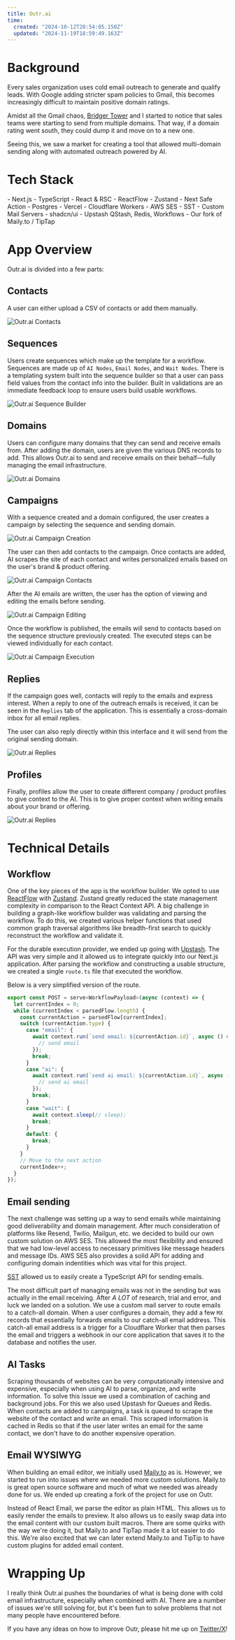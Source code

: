 ```yaml
---
title: Outr.ai
time:
  created: "2024-10-12T20:54:05.150Z"
  updated: "2024-11-19T18:59:49.163Z"
---
```


# Background

Every sales organization uses cold email outreach to generate and qualify leads. With Google adding stricter spam policies to Gmail, this becomes increasingly difficult to maintain positive domain ratings. 

Amidst all the Gmail chaos, [Bridger Tower](https://bridger.to) and I started to notice that sales teams were starting to send from multiple domains. That way, if a domain rating went south, they could dump it and move on to a new one.

Seeing this, we saw a market for creating a tool that allowed multi-domain sending along with automated outreach powered by AI.

# Tech Stack

<Preview codeblock>
  - Next.js
  - TypeScript
  - React & RSC
  - ReactFlow
  - Zustand
  - Next Safe Action
  - Postgres
  - Vercel
  - Cloudflare Workers
  - AWS SES
  - SST
  - Custom Mail Servers
  - shadcn/ui
  - Upstash QStash, Redis, Workflows
  - Our fork of Maily.to / TipTap
</Preview>

# App Overview

Outr.ai is divided into a few parts:

## Contacts

A user can either upload a CSV of contacts or add them manually. 

<Image alt="Outr.ai Contacts" src="https://cameron-portfolio.s3.us-west-2.amazonaws.com/outr/contacts.png" />

## Sequences

Users create sequences which make up the template for a workflow. Sequences are made up of `AI Nodes`, `Email Nodes`, and `Wait Nodes`. There is a templating system built into the sequence builder so that a user can pass field values from the contact info into the builder. Built in validations are an immediate feedback loop to ensure users build usable workflows. 

<Image alt="Outr.ai Sequence Builder" src="https://cameron-portfolio.s3.us-west-2.amazonaws.com/outr/sequence-builder.png"/>

## Domains

Users can configure many domains that they can send and receive emails from. After adding the domain, users are given the various DNS records to add. This allows Outr.ai to send and receive emails on their behalf—fully managing the email infrastructure.

<Image alt="Outr.ai Domains" src="https://cameron-portfolio.s3.us-west-2.amazonaws.com/outr/domains.png" />

## Campaigns

With a sequence created and a domain configured, the user creates a campaign by selecting the sequence and sending domain.

<Image alt="Outr.ai Campaign Creation" src="https://cameron-portfolio.s3.us-west-2.amazonaws.com/outr/campaign-1.png" />

The user can then add contacts to the campaign. Once contacts are added, AI scrapes the site of each contact and writes personalized emails based on the user's brand & product offering.

<Image alt="Outr.ai Campaign Contacts" src="https://cameron-portfolio.s3.us-west-2.amazonaws.com/outr/campaign-2.png" />

After the AI emails are written, the user has the option of viewing and editing the emails before sending. 

<Image alt="Outr.ai Campaign Editing" src="https://cameron-portfolio.s3.us-west-2.amazonaws.com/outr/campaign-3.png" />

Once the workflow is published, the emails will send to contacts based on the sequence structure previously created. The executed steps can be viewed individually for each contact.

<Image alt="Outr.ai Campaign Execution" src="https://cameron-portfolio.s3.us-west-2.amazonaws.com/outr/campaign-4.png" />

## Replies

If the campaign goes well, contacts will reply to the emails and express interest. When a reply to one of the outreach emails is received, it can be seen in the `Replies` tab of the application. This is essentially a cross-domain inbox for all email replies.

The user can also reply directly within this interface and it will send from the original sending domain.

<Image alt="Outr.ai Replies" src="https://cameron-portfolio.s3.us-west-2.amazonaws.com/outr/replies.png" />

## Profiles

Finally, profiles allow the user to create different company / product profiles to give context to the AI. This is to give proper context when writing emails about your brand or offering. 

<Image alt="Outr.ai Replies" src="https://cameron-portfolio.s3.us-west-2.amazonaws.com/outr/profiles.png" />

# Technical Details

## Workflow

One of the key pieces of the app is the workflow builder. We opted to use [ReactFlow](https://reactflow.dev/) with [Zustand](https://github.com/pmndrs/zustand). Zustand greatly reduced the state management complexity in comparison to the React Context API. A big challenge in building a graph-like workflow builder was validating and parsing the workflow. To do this, we created various helper functions that used common graph traversal algorithms like breadth-first search to quickly reconstruct the workflow and validate it.

For the durable execution provider, we ended up going with [Upstash](https://upstash.com/). The API was very simple and it allowed us to integrate quickly into our Next.js application. After parsing the workflow and constructing a usable structure, we created a single `route.ts` file that executed the workflow. 

Below is a very simplified version of the route.

```js
export const POST = serve<WorkflowPayload>(async (context) => {
  let currentIndex = 0;
  while (currentIndex < parsedFlow.length) {
    const currentAction = parsedFlow[currentIndex];
    switch (currentAction.type) {
      case "email": {
        await context.run(`send email: ${currentAction.id}`, async () => {
          // send email
        });
        break;
      }
      case "ai": {
        await context.run(`send ai email: ${currentAction.id}`, async () => {
          // send ai email
        });
        break;
      }
      case "wait": {
        await context.sleep(// sleep);
        break;
      }
      default: {
        break;
      }
    }
    // Move to the next action
    currentIndex++;
  }
});
```

## Email sending

The next challenge was setting up a way to send emails while maintaining good deliverability and domain management. After much consideration of platforms like Resend, Twilio, Mailgun, etc. we decided to build our own custom solution on AWS SES. This allowed the most flexibility and ensured that we had low-level access to necessary primitives like message headers and message IDs. AWS SES also provides a solid API for adding and configuring domain indentities which was vital for this project.

[SST](https://sst.dev/) allowed us to easily create a TypeScript API for sending emails. 

The most difficult part of managing emails was not in the sending but was actually in the email receiving. After *A LOT* of research, trial and error, and luck we landed on a solution. We use a custom mail server to route emails to a catch-all domain. When a user configures a domain, they add a few `MX` records that essentially forwards emails to our catch-all email address. This catch-all email address is a trigger for a Cloudflare Worker that then parses the email and triggers a webhook in our core application that saves it to the database and notifies the user.

## AI Tasks

Scraping thousands of websites can be very computationally intensive and expensive, especially when using AI to parse, organize, and write information. To solve this issue we used a combination of caching and background jobs. For this we also used Upstash for Queues and Redis. When contacts are added to campaigns, a task is queued to scrape the website of the contact and write an email. This scraped information is cached in Redis so that if the user later writes an email for the same contact, we don't have to do another expensive operation.

## Email WYSIWYG

When building an email editor, we initially used [Maily.to](https://maily.to/) as is. However, we started to run into issues where we needed more custom solutions. Maily.to is great open source software and much of what we needed was already done for us. We ended up creating a fork of the project for use on Outr. 

Instead of React Email, we parse the editor as plain HTML. This allows us to easily render the emails to preview. It also allows us to easily swap data into the email content with our custom built macros. There are some quirks with the way we're doing it, but Maily.to and TipTap made it a lot easier to do this. We're also excited that we can later extend Maily.to and TipTip to have custom plugins for added email content.

# Wrapping Up

I really think Outr.ai pushes the boundaries of what is being done with cold email infrastructure, especially when combined with AI. There are a number of issues we're still solving for, but it's been fun to solve problems that not many people have encountered before.

If you have any ideas on how to improve Outr, please hit me up on [Twitter/X](https://x.com/youngbloodcyb)!



